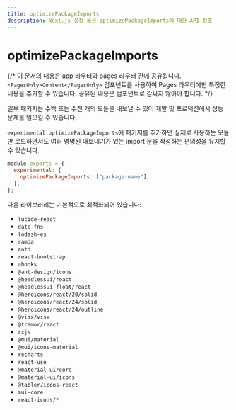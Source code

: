 ```yaml
---
title: optimizePackageImports
description: Next.js 설정 옵션 optimizePackageImports에 대한 API 참조
---
```


# optimizePackageImports

{/* 이 문서의 내용은 app 라우터와 pages 라우터 간에 공유됩니다. `<PagesOnly>Content</PagesOnly>` 컴포넌트를 사용하여 Pages 라우터에만 특정한 내용을 추가할 수 있습니다. 공유된 내용은 컴포넌트로 감싸지 않아야 합니다. */}

일부 패키지는 수백 또는 수천 개의 모듈을 내보낼 수 있어 개발 및 프로덕션에서 성능 문제를 일으킬 수 있습니다.

`experimental.optimizePackageImports`에 패키지를 추가하면 실제로 사용하는 모듈만 로드하면서도 여러 명명된 내보내기가 있는 import 문을 작성하는 편의성을 유지할 수 있습니다.

```js filename="next.config.js"
module.exports = {
  experimental: {
    optimizePackageImports: ["package-name"],
  },
};
```

다음 라이브러리는 기본적으로 최적화되어 있습니다:

- `lucide-react`
- `date-fns`
- `lodash-es`
- `ramda`
- `antd`
- `react-bootstrap`
- `ahooks`
- `@ant-design/icons`
- `@headlessui/react`
- `@headlessui-float/react`
- `@heroicons/react/20/solid`
- `@heroicons/react/24/solid`
- `@heroicons/react/24/outline`
- `@visx/visx`
- `@tremor/react`
- `rxjs`
- `@mui/material`
- `@mui/icons-material`
- `recharts`
- `react-use`
- `@material-ui/core`
- `@material-ui/icons`
- `@tabler/icons-react`
- `mui-core`
- `react-icons/*`

